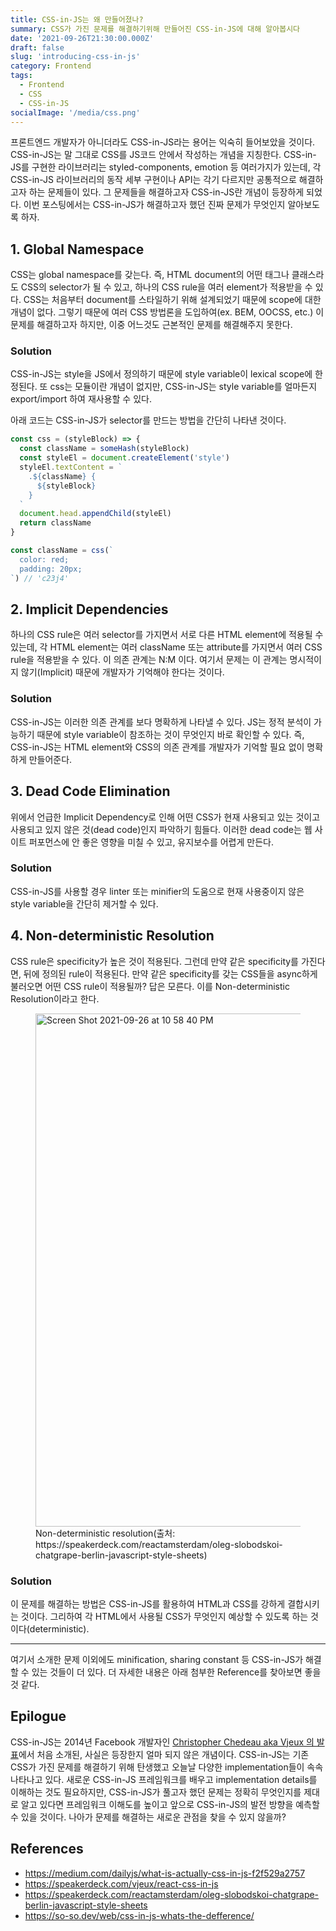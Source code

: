 ```yaml
---
title: CSS-in-JS는 왜 만들어졌나?
summary: CSS가 가진 문제를 해결하기위해 만들어진 CSS-in-JS에 대해 알아봅시다
date: '2021-09-26T21:30:00.000Z'
draft: false
slug: 'introducing-css-in-js'
category: Frontend
tags:
  - Frontend
  - CSS
  - CSS-in-JS
socialImage: '/media/css.png'
---
```


프론트엔드 개발자가 아니더라도 CSS-in-JS라는 용어는 익숙히 들어보았을 것이다. CSS-in-JS는 말 그대로 CSS를 JS코드 안에서 작성하는 개념을 지칭한다. CSS-in-JS를 구현한 라이브러리는 styled-components, emotion 등 여러가지가 있는데, 각 CSS-in-JS 라이브러리의 동작 세부 구현이나 API는 각기 다르지만 공통적으로 해결하고자 하는 문제들이 있다. 그 문제들을 해결하고자 CSS-in-JS란 개념이 등장하게 되었다. 이번 포스팅에서는 CSS-in-JS가 해결하고자 했던 진짜 문제가 무엇인지 알아보도록 하자.

## 1. Global Namespace

CSS는 global namespace를 갖는다. 즉, HTML document의 어떤 태그나 클래스라도 CSS의 selector가 될 수 있고, 하나의 CSS rule을 여러 element가 적용받을 수 있다. CSS는 처음부터 document를 스타일하기 위해 설계되었기 때문에 scope에 대한 개념이 없다. 그렇기 때문에 여러 CSS 방법론을 도입하여(ex. BEM, OOCSS, etc.) 이 문제를 해결하고자 하지만, 이중 어느것도 근본적인 문제를 해결해주지 못한다.

### Solution

CSS-in-JS는 style을 JS에서 정의하기 때문에 style variable이 lexical scope에 한정된다. 또 css는 모듈이란 개념이 없지만, CSS-in-JS는 style variable를 얼마든지 export/import 하여 재사용할 수 있다.

아래 코드는 CSS-in-JS가 selector를 만드는 방법을 간단히 나타낸 것이다.

```js
const css = (styleBlock) => {
  const className = someHash(styleBlock)
  const styleEl = document.createElement('style')
  styleEl.textContent = `
    .${className} {
      ${styleBlock}
    }
  `
  document.head.appendChild(styleEl)
  return className
}

const className = css(`
  color: red;
  padding: 20px;
`) // 'c23j4'
```

## 2. Implicit Dependencies

하나의 CSS rule은 여러 selector를 가지면서 서로 다른 HTML element에 적용될 수 있는데, 각 HTML element는 여러 className 또는 attribute를 가지면서 여러 CSS rule을 적용받을 수 있다. 이 의존 관계는 N:M 이다. 여기서 문제는 이 관계는 명시적이지 않기(Implicit) 때문에 개발자가 기억해야 한다는 것이다.

### Solution

CSS-in-JS는 이러한 의존 관계를 보다 명확하게 나타낼 수 있다. JS는 정적 분석이 가능하기 때문에 style variable이 참조하는 것이 무엇인지 바로 확인할 수 있다. 즉, CSS-in-JS는 HTML element와 CSS의 의존 관계를 개발자가 기억할 필요 없이 명확하게 만들어준다.

## 3. Dead Code Elimination

위에서 언급한 Implicit Dependency로 인해 어떤 CSS가 현재 사용되고 있는 것이고 사용되고 있지 않은 것(dead code)인지 파악하기 힘들다. 이러한 dead code는 웹 사이트 퍼포먼스에 안 좋은 영향을 미칠 수 있고, 유지보수를 어렵게 만든다.

### Solution

CSS-in-JS를 사용할 경우 linter 또는 minifier의 도움으로 현재 사용중이지 않은 style variable을 간단히 제거할 수 있다.

## 4. Non-deterministic Resolution

CSS rule은 specificity가 높은 것이 적용된다. 그런데 만약 같은 specificity를 가진다면, 뒤에 정의된 rule이 적용된다. 만약 같은 specificity를 갖는 CSS들을 async하게 불러오면 어떤 CSS rule이 적용될까? 답은 모른다. 이를 Non-deterministic Resolution이라고 한다.

<figure class="video-container">
  <img
    width="821"
    alt="Screen Shot 2021-09-26 at 10 58 40 PM"
    src="https://user-images.githubusercontent.com/31213226/134811305-b4e7a6bc-6862-4875-9c55-ed483ee3b732.png"
  />
  <figcaption style={{ color: 'grey' }}>
    Non-deterministic resolution(출처:
    https://speakerdeck.com/reactamsterdam/oleg-slobodskoi-chatgrape-berlin-javascript-style-sheets)
  </figcaption>
</figure>

### Solution

이 문제를 해결하는 방법은 CSS-in-JS를 활용하여 HTML과 CSS를 강하게 결합시키는 것이다. 그리하여 각 HTML에서 사용될 CSS가 무엇인지 예상할 수 있도록 하는 것이다(deterministic).

<hr />

여기서 소개한 문제 이외에도 minification, sharing constant 등 CSS-in-JS가 해결할 수 있는 것들이 더 있다. 더 자세한 내용은 아래 첨부한 Reference를 찾아보면 좋을 것 같다.

## Epilogue

CSS-in-JS는 2014년 Facebook 개발자인 [Christopher Chedeau aka Vjeux 의 발표](http://blog.vjeux.com/2014/javascript/react-css-in-js-nationjs.html)에서 처음 소개된, 사실은 등장한지 얼마 되지 않은 개념이다. CSS-in-JS는 기존 CSS가 가진 문제를 해결하기 위해 탄생했고 오늘날 다양한 implementation들이 속속 나타나고 있다. 새로운 CSS-in-JS 프레임워크를 배우고 implementation details를 이해하는 것도 필요하지만, CSS-in-JS가 풀고자 했던 문제는 정확히 무엇인지를 제대로 알고 있다면 프레임워크 이해도를 높이고 앞으로 CSS-in-JS의 발전 방향을 예측할 수 있을 것이다. 나아가 문제를 해결하는 새로운 관점을 찾을 수 있지 않을까?

## References

- https://medium.com/dailyjs/what-is-actually-css-in-js-f2f529a2757
- https://speakerdeck.com/vjeux/react-css-in-js
- https://speakerdeck.com/reactamsterdam/oleg-slobodskoi-chatgrape-berlin-javascript-style-sheets
- https://so-so.dev/web/css-in-js-whats-the-defference/
